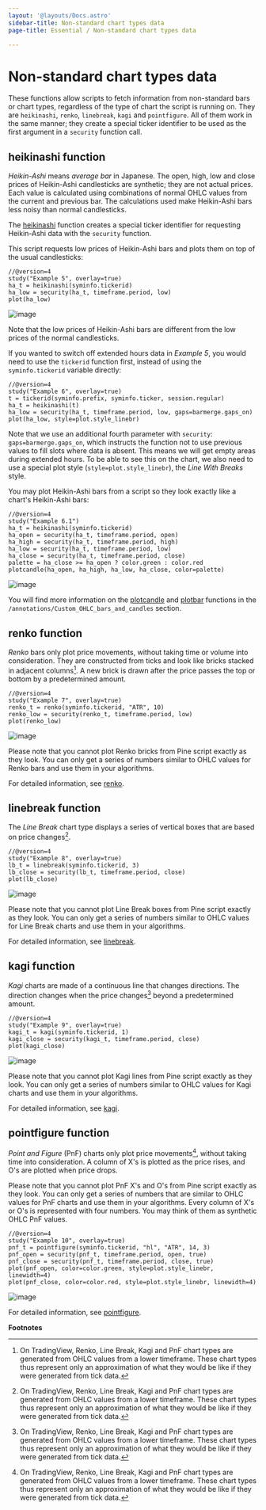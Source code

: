 ```yaml
---
layout: '@layouts/Docs.astro'
sidebar-title: Non-standard chart types data
page-title: Essential / Non-standard chart types data

---
```

# Non-standard chart types data



These functions allow scripts to fetch information from non-standard
bars or chart types, regardless of the type of chart the script is
running on. They are `heikinashi`, `renko`, `linebreak`, `kagi` and
`pointfigure`. All of them work in the same manner; they create a
special ticker identifier to be used as the first argument in a
`security` function call.

## heikinashi function

*Heikin-Ashi* means *average bar* in Japanese. The open, high, low and
close prices of Heikin-Ashi candlesticks are synthetic; they are not
actual prices. Each value is calculated using combinations of normal
OHLC values from the current and previous bar. The calculations used
make Heikin-Ashi bars less noisy than normal candlesticks.

The
[heikinashi](https://www.tradingview.com/pine-script-reference/v4/#fun_heikinashi)
function creates a special ticker identifier for requesting Heikin-Ashi
data with the `security` function.

This script requests low prices of Heikin-Ashi bars and plots them on
top of the usual candlesticks:

    //@version=4
    study("Example 5", overlay=true)
    ha_t = heikinashi(syminfo.tickerid)
    ha_low = security(ha_t, timeframe.period, low)
    plot(ha_low)

![image](@assets/essential/Pine_Heikinashi.png)

Note that the low prices of Heikin-Ashi bars are different from the low
prices of the normal candlesticks.

If you wanted to switch off extended hours data in *Example 5*, you
would need to use the `tickerid` function first, instead of using the
`syminfo.tickerid` variable directly:

    //@version=4
    study("Example 6", overlay=true)
    t = tickerid(syminfo.prefix, syminfo.ticker, session.regular)
    ha_t = heikinashi(t)
    ha_low = security(ha_t, timeframe.period, low, gaps=barmerge.gaps_on)
    plot(ha_low, style=plot.style_linebr)

Note that we use an additional fourth parameter with `security`:
`gaps=barmerge.gaps_on`, which instructs the function not to use
previous values to fill slots where data is absent. This means we will
get empty areas during extended hours. To be able to see this on the
chart, we also need to use a special plot style
(`style=plot.style_linebr`), the *Line With Breaks* style.

You may plot Heikin-Ashi bars from a script so they look exactly like a
chart\'s Heikin-Ashi bars:

    //@version=4
    study("Example 6.1")
    ha_t = heikinashi(syminfo.tickerid)
    ha_open = security(ha_t, timeframe.period, open)
    ha_high = security(ha_t, timeframe.period, high)
    ha_low = security(ha_t, timeframe.period, low)
    ha_close = security(ha_t, timeframe.period, close)
    palette = ha_close >= ha_open ? color.green : color.red
    plotcandle(ha_open, ha_high, ha_low, ha_close, color=palette)

![image](@assets/essential/Pine_Heikinashi_2.png)

You will find more information on the
[plotcandle](https://www.tradingview.com/pine-script-reference/v4/#fun_plotcandle)
and
[plotbar](https://www.tradingview.com/pine-script-reference/v4/#fun_plotbar)
functions in the
`/annotations/Custom_OHLC_bars_and_candles` section.

## renko function

*Renko* bars only plot price movements, without taking time or volume
into consideration. They are constructed from ticks and look like bricks
stacked in adjacent columns[^1]. A new brick is drawn after the price
passes the top or bottom by a predetermined amount.

``` pine
//@version=4
study("Example 7", overlay=true)
renko_t = renko(syminfo.tickerid, "ATR", 10)
renko_low = security(renko_t, timeframe.period, low)
plot(renko_low)
```

![image](@assets/essential/Pine_Renko.png)

Please note that you cannot plot Renko bricks from Pine script exactly
as they look. You can only get a series of numbers similar to OHLC
values for Renko bars and use them in your algorithms.

For detailed information, see
[renko](https://www.tradingview.com/pine-script-reference/v4/#fun_renko).

## linebreak function

The *Line Break* chart type displays a series of vertical boxes that are
based on price changes[^2].

``` pine
//@version=4
study("Example 8", overlay=true)
lb_t = linebreak(syminfo.tickerid, 3)
lb_close = security(lb_t, timeframe.period, close)
plot(lb_close)
```

![image](@assets/essential/Pine_Linebreak.png)

Please note that you cannot plot Line Break boxes from Pine script
exactly as they look. You can only get a series of numbers similar to
OHLC values for Line Break charts and use them in your algorithms.

For detailed information, see
[linebreak](https://www.tradingview.com/pine-script-reference/v4/#fun_linebreak).

## kagi function

*Kagi* charts are made of a continuous line that changes directions. The
direction changes when the price changes[^3] beyond a predetermined
amount.

``` pine
//@version=4
study("Example 9", overlay=true)
kagi_t = kagi(syminfo.tickerid, 1)
kagi_close = security(kagi_t, timeframe.period, close)
plot(kagi_close)
```

![image](@assets/essential/Pine_Kagi.png)

Please note that you cannot plot Kagi lines from Pine script exactly as
they look. You can only get a series of numbers similar to OHLC values
for Kagi charts and use them in your algorithms.

For detailed information, see
[kagi](https://www.tradingview.com/pine-script-reference/v4/#fun_kagi).

## pointfigure function

*Point and Figure* (PnF) charts only plot price movements[^4], without
taking time into consideration. A column of X\'s is plotted as the price
rises, and O\'s are plotted when price drops.

Please note that you cannot plot PnF X\'s and O\'s from Pine script
exactly as they look. You can only get a series of numbers that are
similar to OHLC values for PnF charts and use them in your algorithms.
Every column of X\'s or O\'s is represented with four numbers. You may
think of them as synthetic OHLC PnF values.

``` pine
//@version=4
study("Example 10", overlay=true)
pnf_t = pointfigure(syminfo.tickerid, "hl", "ATR", 14, 3)
pnf_open = security(pnf_t, timeframe.period, open, true)
pnf_close = security(pnf_t, timeframe.period, close, true)
plot(pnf_open, color=color.green, style=plot.style_linebr, linewidth=4)
plot(pnf_close, color=color.red, style=plot.style_linebr, linewidth=4)
```

![image](@assets/essential/Pine_Point_and_Figure.png)

For detailed information, see
[pointfigure](https://www.tradingview.com/pine-script-reference/v4/#fun_pointfigure).

**Footnotes**

[^1]: On TradingView, Renko, Line Break, Kagi and PnF chart types are
    generated from OHLC values from a lower timeframe. These chart types
    thus represent only an approximation of what they would be like if
    they were generated from tick data.

[^2]: On TradingView, Renko, Line Break, Kagi and PnF chart types are
    generated from OHLC values from a lower timeframe. These chart types
    thus represent only an approximation of what they would be like if
    they were generated from tick data.

[^3]: On TradingView, Renko, Line Break, Kagi and PnF chart types are
    generated from OHLC values from a lower timeframe. These chart types
    thus represent only an approximation of what they would be like if
    they were generated from tick data.

[^4]: On TradingView, Renko, Line Break, Kagi and PnF chart types are
    generated from OHLC values from a lower timeframe. These chart types
    thus represent only an approximation of what they would be like if
    they were generated from tick data.
